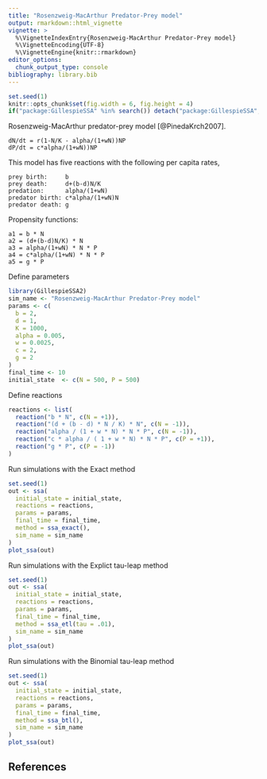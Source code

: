 ```yaml
---
title: "Rosenzweig-MacArthur Predator-Prey model"
output: rmarkdown::html_vignette
vignette: >
  %\VignetteIndexEntry{Rosenzweig-MacArthur Predator-Prey model}
  %\VignetteEncoding{UTF-8}
  %\VignetteEngine{knitr::rmarkdown}
editor_options: 
  chunk_output_type: console
bibliography: library.bib
---
```


<!-- github markdown built using 
rmarkdown::render("vignettes/rm_predator_prey.Rmd", output_format = "github_document")
-->

```r
set.seed(1)
knitr::opts_chunk$set(fig.width = 6, fig.height = 4)
if("package:GillespieSSA" %in% search()) detach("package:GillespieSSA", unload=TRUE) 
```

Rosenzweig-MacArthur predator-prey model [@PinedaKrch2007].

```
dN/dt = r(1-N/K - alpha/(1+wN))NP
dP/dt = c*alpha/(1+wN))NP
```

This model has five reactions with the following per capita rates,
```
prey birth:     b
prey death:     d+(b-d)N/K
predation:      alpha/(1+wN)
predator birth: c*alpha/(1+wN)N
predator death: g
```

Propensity functions:
```
a1 = b * N
a2 = (d+(b-d)N/K) * N
a3 = alpha/(1+wN) * N * P
a4 = c*alpha/(1+wN) * N * P
a5 = g * P
```

Define parameters
```r
library(GillespieSSA2)
sim_name <- "Rosenzweig-MacArthur Predator-Prey model"
params <- c(
  b = 2, 
  d = 1,
  K = 1000,
  alpha = 0.005, 
  w = 0.0025,
  c = 2,
  g = 2
)
final_time <- 10
initial_state  <- c(N = 500, P = 500)
```

Define reactions
```r
reactions <- list(
  reaction("b * N", c(N = +1)),
  reaction("(d + (b - d) * N / K) * N", c(N = -1)),
  reaction("alpha / (1 + w * N) * N * P", c(N = -1)),
  reaction("c * alpha / ( 1 + w * N) * N * P", c(P = +1)),
  reaction("g * P", c(P = -1))
)
```

Run simulations with the Exact method
```r
set.seed(1)
out <- ssa(
  initial_state = initial_state,
  reactions = reactions,
  params = params,
  final_time = final_time,
  method = ssa_exact(),
  sim_name = sim_name
) 
plot_ssa(out)
```

Run simulations with the Explict tau-leap method
```r
set.seed(1)
out <- ssa(
  initial_state = initial_state,
  reactions = reactions,
  params = params,
  final_time = final_time,
  method = ssa_etl(tau = .01),
  sim_name = sim_name
) 
plot_ssa(out)
```

Run simulations with the Binomial tau-leap method
```r
set.seed(1)
out <- ssa(
  initial_state = initial_state,
  reactions = reactions,
  params = params,
  final_time = final_time,
  method = ssa_btl(),
  sim_name = sim_name
) 
plot_ssa(out)
```

## References
